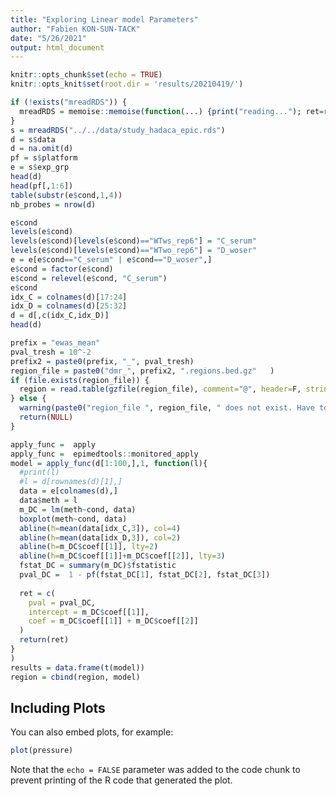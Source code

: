 ```yaml
---
title: "Exploring Linear model Parameters"
author: "Fabien KON-SUN-TACK"
date: "5/26/2021"
output: html_document
---
```


```r
knitr::opts_chunk$set(echo = TRUE)
knitr::opts_knit$set(root.dir = 'results/20210419/')
```

```r

if (!exists("mreadRDS")) {
  mreadRDS = memoise::memoise(function(...) {print("reading..."); ret=readRDS(...); print("done."); return(ret)})
}
s = mreadRDS("../../data/study_hadaca_epic.rds")
d = s$data
d = na.omit(d)
pf = s$platform
e = s$exp_grp
head(d)
head(pf[,1:6])
table(substr(e$cond,1,4))
nb_probes = nrow(d)
```

```r
e$cond
levels(e$cond)
levels(e$cond)[levels(e$cond)=="WTws_rep6"] = "C_serum"
levels(e$cond)[levels(e$cond)=="WTwo_rep6"] = "D_woser"
e = e[e$cond=="C_serum" | e$cond=="D_woser",]
e$cond = factor(e$cond)
e$cond = relevel(e$cond, "C_serum")
e$cond
idx_C = colnames(d)[17:24]
idx_D = colnames(d)[25:32]
d = d[,c(idx_C,idx_D)]
head(d)
```

```r
prefix = "ewas_mean"
pval_tresh = 10^-2
prefix2 = paste0(prefix, "_", pval_tresh)
region_file = paste0("dmr_", prefix2, ".regions.bed.gz"   )
if (file.exists(region_file)) {
  region = read.table(gzfile(region_file), comment="@", header=F, stringsAsFactors=FALSE)
} else {
  warning(paste0("region_file ", region_file, " does not exist. Have to fix it! "))
  return(NULL)
}
```

```r
apply_func =  apply
apply_func =  epimedtools::monitored_apply
model = apply_func(d[1:100,],1, function(l){
  #print(l)
  #l = d[rownames(d)[1],]
  data = e[colnames(d),]
  data$meth = l
  m_DC = lm(meth~cond, data)
  boxplot(meth~cond, data)
  abline(h=mean(data[idx_C,3]), col=4)
  abline(h=mean(data[idx_D,3]), col=2)
  abline(h=m_DC$coef[[1]], lty=2)
  abline(h=m_DC$coef[[1]]+m_DC$coef[[2]], lty=3)
  fstat_DC = summary(m_DC)$fstatistic
  pval_DC =  1 - pf(fstat_DC[1], fstat_DC[2], fstat_DC[3])
  
  ret = c(
    pval = pval_DC,
    intercept = m_DC$coef[[1]],
    coef = m_DC$coef[[1]] + m_DC$coef[[2]]
  )
  return(ret)
}
)
results = data.frame(t(model))
region = cbind(region, model)
```
## Including Plots

You can also embed plots, for example:

```r
plot(pressure)
```

Note that the `echo = FALSE` parameter was added to the code chunk to prevent printing of the R code that generated the plot.
